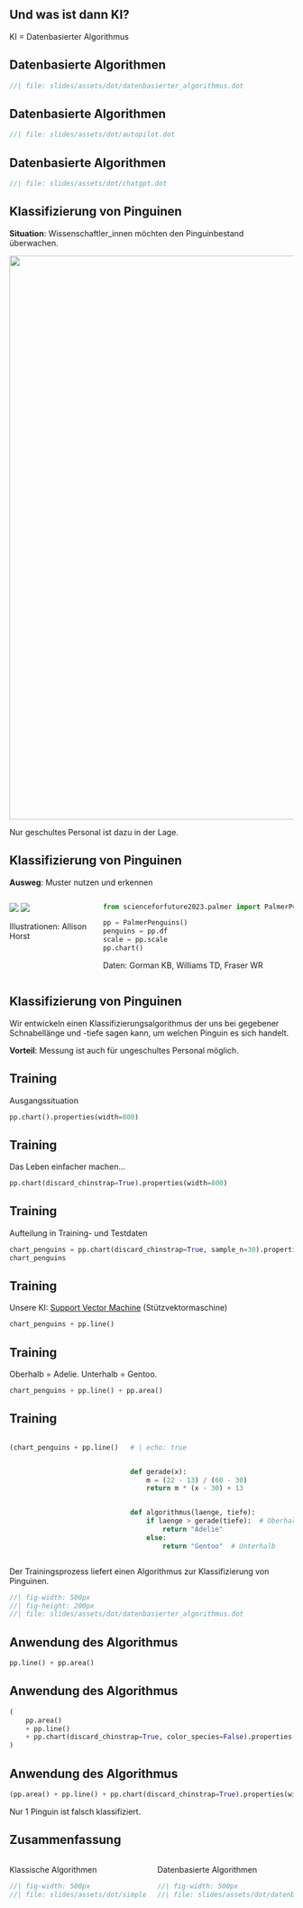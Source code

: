 

## Und was ist dann KI?

KI = Datenbasierter Algorithmus

## Datenbasierte Algorithmen

```dot
//| file: slides/assets/dot/datenbasierter_algorithmus.dot
```

## Datenbasierte Algorithmen

```dot
//| file: slides/assets/dot/autopilot.dot
```

## Datenbasierte Algorithmen

```dot
//| file: slides/assets/dot/chatgpt.dot
```

## Klassifizierung von Pinguinen

**Situation**: Wissenschaftler_innen möchten den Pinguinbestand überwachen.

![](slides/assets/fig/palmer_penguins.jpeg){width=1000}

::: {.callout-important title="Problem"}
Nur geschultes Personal ist dazu in der Lage.
:::

## Klassifizierung von Pinguinen

**Ausweg**: Muster nutzen und erkennen

:::: {.columns}

::: {.column width="30%"}
![](slides/assets/fig/palmer_penguins.jpeg)
![](slides/assets/fig/bill_length_depth.jpeg)

Illustrationen: Allison Horst

:::

::: {.column width="70%"}

```python
from scienceforfuture2023.palmer import PalmerPenguins

pp = PalmerPenguins()
penguins = pp.df
scale = pp.scale
pp.chart()
```

Daten: Gorman KB, Williams TD, Fraser WR

:::

::::

## Klassifizierung von Pinguinen


::: {.callout-tip title="Idee"}
Wir entwickeln einen Klassifizierungsalgorithmus der uns bei gegebener Schnabellänge und -tiefe sagen kann, um welchen Pinguin es sich handelt.
:::

**Vorteil**: Messung ist auch für ungeschultes Personal möglich.

## Training

Ausgangssituation

```python
pp.chart().properties(width=800)
```

## Training

Das Leben einfacher machen...

```python
pp.chart(discard_chinstrap=True).properties(width=800)
```

## Training

Aufteilung in Training- und Testdaten

```python
chart_penguins = pp.chart(discard_chinstrap=True, sample_n=30).properties(width=800)
chart_penguins
```

## Training

Unsere KI: [Support Vector Machine](https://scholar.google.com/scholar?hl=en&as_sdt=0%2C5&q=support+vector+machine+&btnG=) (Stützvektormaschine)

```python
chart_penguins + pp.line()
```

## Training
Oberhalb = Adelie. Unterhalb = Gentoo.

```python
chart_penguins + pp.line() + pp.area()
```

## Training

:::: {.columns}

::: {.column width="40%"}

```python
(chart_penguins + pp.line() + pp.area()).properties(width=200, height=100)
```

:::

::: {.column width="60%"}

```python
# | echo: true


def gerade(x):
    m = (22 - 13) / (60 - 30)
    return m * (x - 30) + 13


def algorithmus(laenge, tiefe):
    if laenge > gerade(tiefe):  # Oberhalb
        return "Adelie"
    else:
        return "Gentoo"  # Unterhalb


```

:::
::::

Der Trainingsprozess liefert einen Algorithmus zur Klassifizierung von Pinguinen.

```dot
//| fig-width: 500px
//| fig-height: 200px
//| file: slides/assets/dot/datenbasierter_algorithmus.dot
```

## Anwendung des Algorithmus

```python
pp.line() + pp.area()
```

## Anwendung des Algorithmus

```python
(
    pp.area()
    + pp.line()
    + pp.chart(discard_chinstrap=True, color_species=False).properties(width=800)
)
```

## Anwendung des Algorithmus

```python
(pp.area() + pp.line() + pp.chart(discard_chinstrap=True).properties(width=800))
```

Nur 1 Pinguin ist falsch klassifiziert.


## Zusammenfassung

:::: {.columns}

::: {.column width="50%"}

Klassische Algorithmen

```dot
//| fig-width: 500px
//| file: slides/assets/dot/simple_algorithm.dot

```

:::

::: {.column width="50%"}

Datenbasierte Algorithmen

```dot
//| fig-width: 500px
//| file: slides/assets/dot/datenbasierter_algorithmus.dot

```

:::

::::
